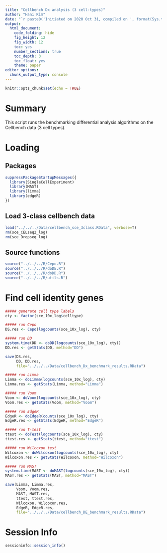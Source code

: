 ```yaml
---
title: "Cellbench Dx analysis (3 cell-types)"
author: "Hani Kim"
date: "`r paste0('Initiated on 2020 Oct 31, compiled on ', format(Sys.time(), '%Y %b %d'))`"
output:
  html_document:
    code_folding: hide
    fig_height: 12
    fig_width: 12
    toc: yes
    number_sections: true
    toc_depth: 3
    toc_float: yes
    theme: paper
editor_options: 
  chunk_output_type: console
---
```


```r
knitr::opts_chunk$set(echo = TRUE)
```

# Summary
This script runs the benchmarking differential analysis algorithms on the Cellbench data (3 cell types). 

# Loading 

## Packages
```r
suppressPackageStartupMessages({
  library(SingleCellExperiment)
  library(MAST)
  library(limma)
  library(edgeR)
})
```

## Load 3-class cellbench data
```r
load("../../../Data/cellbench_sce_3class.RData", verbose=T)
rm(sce_CELseq2_log)
rm(sce_Dropseq_log)
```

## Source functions
```r
source("../../../R/Cepo.R") 
source("../../../R/doDE.R")
source("../../../R/doDD.R")
source("../../../R/utils.R")
```

# Find cell identity genes 
```r
##### generate cell type labels
cty <- factor(sce_10x_log$celltype)

##### run Cepo
DS.res <- Cepo(logcounts(sce_10x_log), cty)

##### run DD
system.time(DD <- doDD(logcounts(sce_10x_log), cty))
DD.res <- getStats(DD, method="DD")

save(DS.res,
     DD, DD.res,
     file="../../../Data/cellbench_Dx_benchmark_results.RData")

##### run Limma
Limma <- doLimma(logcounts(sce_10x_log), cty)
Limma.res <- getStats(Limma, method="Limma")

##### run Voom
Voom <- doVoom(logcounts(sce_10x_log), cty)
Voom.res <- getStats(Voom, method="Voom")

##### run EdgeR
EdgeR <- doEdgeR(counts(sce_10x_log), cty) 
EdgeR.res <- getStats(EdgeR, method="EdgeR")

##### run T-test
ttest <- doTest(logcounts(sce_10x_log), cty)
ttest.res <- getStats(ttest, method="ttest")

##### run Wilcoxon test
Wilcoxon <- doWilcoxon(logcounts(sce_10x_log), cty)
Wilcoxon.res <- getStats(Wilcoxon, method="Wilcoxon")

##### run MAST
system.time(MAST <- doMAST(logcounts(sce_10x_log), cty))
MAST.res <- getStats(MAST, method="MAST")

save(Limma, Limma.res, 
     Voom, Voom.res,
     MAST, MAST.res,
     ttest, ttest.res,
     Wilcoxon, Wilcoxon.res,
     EdgeR, EdgeR.res, 
     file="../../../Data/cellbench_DE_benchmark_results.RData")
```

# Session Info
```r
sessioninfo::session_info()
```
